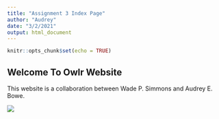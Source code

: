 ```yaml
---
title: "Assignment 3 Index Page"
author: "Audrey"
date: "3/2/2021"
output: html_document
---
```


```r
knitr::opts_chunk$set(echo = TRUE)
```

## Welcome To Owlr Website

This website is a collaboration between Wade P. Simmons and Audrey E. Bowe.  

![](https://wpr-public.s3.amazonaws.com/wprorg/styles/resp_orig_custom_user_wide_1x/s3/field/image/ap_20113654209607.jpg?itok=i34wWkKG)

